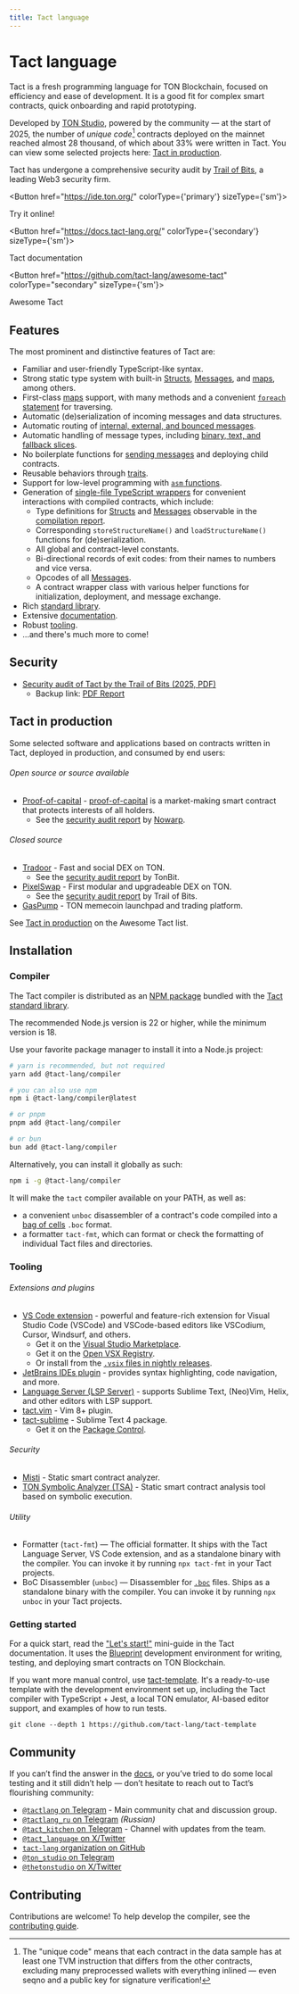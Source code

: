 ```yaml
---
title: Tact language
---
```



# Tact language

Tact is a fresh programming language for TON Blockchain, focused on efficiency and ease of development. It is a good fit for complex smart contracts, quick onboarding and rapid prototyping.

Developed by [TON Studio](https://tonstudio.io), powered by the community — at the start of 2025, the number of _unique code_[^1] contracts deployed on the mainnet reached almost 28 thousand, of which about 33% were written in Tact. You can view some selected projects here: [Tact in production](#tact-in-production).

[^1]: The "unique code" means that each contract in the data sample has at least one TVM instruction that differs from the other contracts, excluding many preprocessed wallets with everything inlined — even seqno and a public key for signature verification!

Tact has undergone a comprehensive security audit by [Trail of Bits](https://www.trailofbits.com), a leading Web3 security firm.

<Button href="https://ide.ton.org/"
        colorType={'primary'} sizeType={'sm'}>

Try it online!

</Button>

<Button href="https://docs.tact-lang.org/"
        colorType={'secondary'} sizeType={'sm'}>

Tact documentation

</Button>

<Button href="https://github.com/tact-lang/awesome-tact"
        colorType="secondary" sizeType={'sm'}>

Awesome Tact

</Button>

## Features

The most prominent and distinctive features of Tact are:

- Familiar and user-friendly TypeScript-like syntax.
- Strong static type system with built-in [Structs], [Messages], and [maps], among others.
- First-class [maps] support, with many methods and a convenient [`foreach` statement][foreach] for traversing.
- Automatic (de)serialization of incoming messages and data structures.
- Automatic routing of [internal, external, and bounced messages][recvfun].
- Automatic handling of message types, including [binary, text, and fallback slices][recv].
- No boilerplate functions for [sending messages] and deploying child contracts.
- Reusable behaviors through [traits].
- Support for low-level programming with [`asm` functions][asmfun].
- Generation of [single-file TypeScript wrappers] for convenient interactions with compiled contracts, which include:
  - Type definitions for [Structs] and [Messages] observable in the [compilation report].
  - Corresponding `storeStructureName()` and `loadStructureName()` functions for (de)serialization.
  - All global and contract-level constants.
  - Bi-directional records of exit codes: from their names to numbers and vice versa.
  - Opcodes of all [Messages].
  - A contract wrapper class with various helper functions for initialization, deployment, and message exchange.
- Rich [standard library][stdlib].
- Extensive [documentation].
- Robust [tooling](#tooling).
- ...and there's much more to come!

[Structs]: https://docs.tact-lang.org/book/structs-and-messages#structs
[Messages]: https://docs.tact-lang.org/book/structs-and-messages#messages
[maps]: https://docs.tact-lang.org/book/maps
[foreach]: https://docs.tact-lang.org/book/statements#foreach-loop
[recv]: https://docs.tact-lang.org/book/receive/
[recvfun]: https://docs.tact-lang.org/book/contracts/#receiver-functions
[sending messages]: https://docs.tact-lang.org/book/send/#message-sending-functions
[traits]: https://docs.tact-lang.org/book/types/#traits
[asmfun]: https://docs.tact-lang.org/book/assembly-functions/
[single-file TypeScript wrappers]: https://docs.tact-lang.org/book/compile/#wrap
[compilation report]: https://docs.tact-lang.org/book/compile/#report
[stdlib]: https://docs.tact-lang.org/ref/
[documentation]: https://docs.tact-lang.org/

## Security

- [Security audit of Tact by the Trail of Bits (2025, PDF)](https://github.com/trailofbits/publications/blob/master/reviews/2025-01-ton-studio-tact-compiler-securityreview.pdf)
  - Backup link: [PDF Report](https://github.com/tact-lang/website/blob/416073ed4056034639de257cb1e2815227f497cb/pdfs/2025-01-ton-studio-tact-compiler-securityreview.pdf)

## Tact in production

Some selected software and applications based on contracts written in Tact, deployed in production, and consumed by end users:

###### Open source or source available

- [Proof-of-capital](https://github.com/proof-of-capital/TON) - [proof-of-capital](https://proofofcapital.org/) is a market-making smart contract that protects interests of all holders.
  - See the [security audit report](https://raw.githubusercontent.com/nowarp/public-reports/master/2025-01-proof-of-capital.pdf) by [Nowarp](https://nowarp.io).

###### Closed source

- [Tradoor](https://tradoor.io) - Fast and social DEX on TON.
  - See the [security audit report](https://www.tonbit.xyz/reports/Tradoor-Smart-Contract-Audit-Report-Summary.pdf) by TonBit.
- [PixelSwap](https://www.pixelswap.io) - First modular and upgradeable DEX on TON.
  - See the [security audit report](https://github.com/trailofbits/publications/blob/master/reviews/2024-12-pixelswap-dex-securityreview.pdf) by Trail of Bits.
- [GasPump](https://gaspump.tg) - TON memecoin launchpad and trading platform.

See [Tact in production](https://github.com/tact-lang/awesome-tact#tact-in-production-) on the Awesome Tact list.

## Installation

### Compiler

The Tact compiler is distributed as an [NPM package](https://www.npmjs.com/package/@tact-lang/compiler) bundled with the [Tact standard library](https://docs.tact-lang.org/ref/).

The recommended Node.js version is 22 or higher, while the minimum version is 18.

Use your favorite package manager to install it into a Node.js project:

```bash
# yarn is recommended, but not required
yarn add @tact-lang/compiler

# you can also use npm
npm i @tact-lang/compiler@latest

# or pnpm
pnpm add @tact-lang/compiler

# or bun
bun add @tact-lang/compiler
```

Alternatively, you can install it globally as such:

```bash
npm i -g @tact-lang/compiler
```

It will make the `tact` compiler available on your PATH, as well as:

- a convenient `unboc` disassembler of a contract's code compiled into a [bag of cells](/v3/documentation/data-formats/tlb/cell-boc#bag-of-cells) `.boc` format.
- a formatter `tact-fmt`, which can format or check the formatting of individual Tact files and directories.

### Tooling

###### Extensions and plugins

- [VS Code extension](https://marketplace.visualstudio.com/items?itemName=tonstudio.vscode-tact) - powerful and feature-rich extension for Visual Studio Code (VSCode) and VSCode-based editors like VSCodium, Cursor, Windsurf, and others.
  - Get it on the [Visual Studio Marketplace](https://marketplace.visualstudio.com/items?itemName=tonstudio.vscode-tact).
  - Get it on the [Open VSX Registry](https://open-vsx.org/extension/tonstudio/vscode-tact).
  - Or install from the [`.vsix` files in nightly releases](https://github.com/tact-lang/tact-language-server/releases).
- [JetBrains IDEs plugin](https://plugins.jetbrains.com/plugin/27290-tact#) - provides syntax highlighting, code navigation, and more.
- [Language Server (LSP Server)](https://github.com/tact-lang/tact-language-server) - supports Sublime Text, (Neo)Vim, Helix, and other editors with LSP support.
- [tact.vim](https://github.com/tact-lang/tact.vim) - Vim 8+ plugin.
- [tact-sublime](https://github.com/tact-lang/tact-sublime) - Sublime Text 4 package.
  - Get it on the [Package Control](https://packagecontrol.io/packages/Tact).

###### Security

- [Misti](https://github.com/nowarp/misti) - Static smart contract analyzer.
- [TON Symbolic Analyzer (TSA)](https://github.com/espritoxyz/tsa) - Static smart contract analysis tool based on symbolic execution.

###### Utility

- Formatter (`tact-fmt`) — The official formatter. It ships with the Tact Language Server, VS Code extension, and as a standalone binary with the compiler. You can invoke it by running `npx tact-fmt` in your Tact projects.
- BoC Disassembler (`unboc`) — Disassembler for [`.boc`](/v3/documentation/data-formats/tlb/cell-boc#bag-of-cells) files. Ships as a standalone binary with the compiler. You can invoke it by running `npx unboc` in your Tact projects.

### Getting started

For a quick start, read the ["Let's start!"](https://docs.tact-lang.org/#start) mini-guide in the Tact documentation. It uses the [Blueprint](https://github.com/ton-community/blueprint) development environment for writing, testing, and deploying smart contracts on TON Blockchain.

If you want more manual control, use [tact-template](https://github.com/tact-lang/tact-template). It's a ready-to-use template with the development environment set up, including the Tact compiler with TypeScript + Jest, a local TON emulator, AI-based editor support, and examples of how to run tests.

```shell
git clone --depth 1 https://github.com/tact-lang/tact-template
```

## Community

If you can’t find the answer in the [docs](https://docs.tact-lang.org), or you’ve tried to do some local testing and it still didn’t help — don’t hesitate to reach out to Tact’s flourishing community:

- [`@tactlang` on Telegram](https://t.me/tactlang) - Main community chat and discussion group.
- [`@tactlang_ru` on Telegram](https://t.me/tactlang_ru) _(Russian)_
- [`@tact_kitchen` on Telegram](https://t.me/tact_kitchen) - Channel with updates from the team.
- [`@tact_language` on X/Twitter](https://x.com/tact_language)
- [`tact-lang` organization on GitHub](https://github.com/tact-lang)
- [`@ton_studio` on Telegram](https://t.me/ton_studio)
- [`@thetonstudio` on X/Twitter](https://x.com/thetonstudio)

## Contributing

Contributions are welcome! To help develop the compiler, see the [contributing guide](https://github.com/tact-lang/tact/blob/main/dev-docs/CONTRIBUTING.mdx).

<Feedback />
